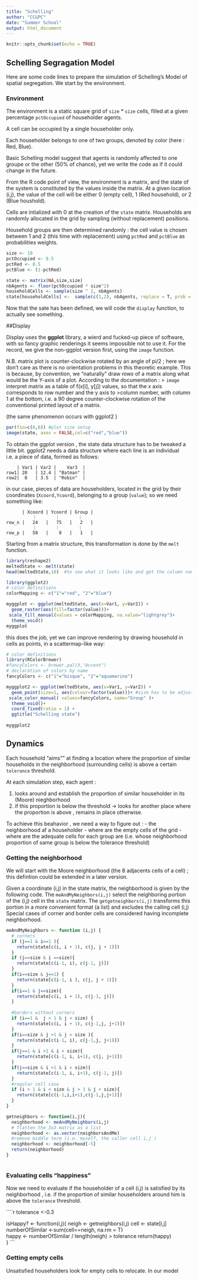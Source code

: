 ```yaml
---
title: "Schelling"
author: "CC&PC"
date: "Summer School"
output: html_document
---
```


```r
knitr::opts_chunk$set(echo = TRUE)
```

## Schelling Segragation Model

Here are some code lines to prepare the simulation of Schelling's Model of spatial segregation.
We start by the environment.

### Environment

The environment is a static square grid of `size` *  `size` cells, filled at a given percentage `pctOccupied` of householder agents.

A cell can be occupied by a single householder only. 

Each householder belongs to one of two groups, denoted by color (here : Red, Blue).

Basic Schelling model suggest that agents is randomly affected to one groupe or the other (50% of chance), yet we write the code as if it could change in the future.

From the R code point of view, the environment is a matrix, and the state of the system is constituted by the values inside the matrix.
At a given location (i,j), the value of the cell will be either 0 (empty cell), 1 (Red household), or 2 (Blue houshold).

Cells are intialized with 0 at the creation of the `state` matrix.
Households are randomly allocated in the grid by sampling (without replacement) positions.

Household groups are then determined randomly :  the cell value is chosen between 1 and 2 (this time with replacement)  using `pctRed` and `pctBlue`  as probabilities weights.




```r
size <- 10
pctOccupied <- 0.5
pctRed <- 0.5
pctBlue <- (1-pctRed)

state <- matrix(NA,size,size)
nbAgents <- floor(pctOccupied * size^2)
householdCells <- sample(size ^ 2, nbAgents)
state[householdCells] <-  sample(c(1,2), nbAgents, replace = T, prob = c(pctRed,pctBlue))
```


Now that the sate has been defined, we will code the `display` function, to actually see something.


##Display

Display uses the **ggplot** library, a wierd and fucked-up piece of software, with so fancy graphic renderings it seems impossible not to use it.
For the record, we give the non-ggplot version first, using the `image` function. 

N.B. matrix plot is counter-clockwise rotated by an angle of pi/2 ; here we don't care as there is no orientation problems in this theoretic example. 
This is because, by convention, we "naturally" draw *rows* of a matrix along what would be the Y-axis of a plot. 
According to the documentation : 
> `image` interpret matrix as a table of f(x[i], y[j]) values, so that the x axis corresponds to row number and the y axis to >column number, with column 1 at the bottom, i.e. a 90 degree counter-clockwise rotation of the conventional printed layout of a matrix.

(the same phenomenon occurs with ggplot2 )


```r
par(fin=c(6,6)) #plot size setup
image(state, axes = FALSE,col=c("red","blue"))
```


To obtain the ggplot version , the state data structure has to be tweaked a little bit.
ggplot2 needs a data structure where each line is  an individual i.e. a piece of data, formed as follows:
```
    | Var1 | Var2 |    Var3  |
row1| 20   | 12.4 | "Batman" |
row2|  8   | 3.5  | "Robin"  |
```

in our case, pieces of data are householders, located in the grid by their coordinates (`Xcoord,Ycoord`), belonging to a group (`value`); so we need something like: 

```
      | Xcoord | Ycoord | Group |
          ⋮       ⋮       ⋮ 
row_n |   24   |   75   |   2   |
          ⋮       ⋮       ⋮
row_p |   58   |    8   |   1   |
```


Starting from a matrix structure, this transformation is done by the `melt` function.


```r
library(reshape2)
meltedState <- melt(state) 
head(meltedState,10)  #to see what it looks like and get the column names
```



```r
library(ggplot2)
# color definitions  
colorMapping <- c("1"="red", "2"="blue") 

myggplot <- ggplot(meltedState, aes(x=Var1, y=Var2)) +
  geom_raster(aes(fill=factor(value)))+
 scale_fill_manual(values = colorMapping, na.value="lightgrey")+
  theme_void()
myggplot            

```

this does the job, 
yet we can improve rendering by drawing household in cells as points, in a scattermap-like way:


```r
# color definitions  
library(RColorBrewer)
#fancyColors <- brewer.pal(3,"Accent")
# declaration of colors by name
fancyColors <- c("1"="bisque", "2"="aquamarine") 

myggplot2 <- ggplot(meltedState, aes(x=Var1, y=Var2)) +
  geom_point(size=1, aes(colour=factor(value)))+ #size has to be adjusted regarding the size of the state
 scale_color_manual( values=fancyColors, name="Group" )+
  theme_void()+
  coord_fixed(ratio = 1) + 
  ggtitle("Schelling state")
   
myggplot2            


```



## Dynamics

Each household "aims"" at finding a location where the proportion of similar households in the neighborhood (surrounding cells) is above a certain `tolerance` threshold.
   
 At each simulation step, each agent :
 
 1. looks around and establish the proportion of similar householder in its (Moore) nieghborhood
 2. if this proportion is below the threshold → looks for another place where the proportion is above , remains in place otherwise.
 
 
 To achieve this beahavior , we need a way to figure out :
 - the neighborhood af a householder
 - where are the empty cells of the grid
 - where are the adequate cells for each group are (i.e. whose neighborhood proportion of same group is below the tolerance threshold)


### Getting the neighborhood

We will start with the Moore neighborhood (the 8 adjacents cells of a cell) ; this defintion could be extended in a later version.


Given a coordinate (i,j) in the state matrix, the neighborhood is given by the following code. 
The `meAndMyNeighbors(i,j)` select the neighboring portion of the (i,j) cell in the `state` matrix.
The `getgetneighbors(i,j)` transforms this portion in a more convenient format (a list) and excludes the calling cell (i,j) 
Special cases of corner and border cells are considered having incomplete neighborhood.

```r
meAndMyNeighbors <- function (i,j) {
  # corners 
  if (j==1 & i==1 ){
    return(state[c(i, i + 1), c(j, j + 1)])
  } 
  if (j==size & i ==size){
    return(state[c(i-1, i), c(j-1, j)])
  } 
  if(i==size & j==1) {
    return(state[c(i-1, i ), c(j, j + 1)])
  }
  if(i==1 & j==size){
    return(state[c(i, i + 1), c(j-1, j)])
  }
  
  #borders without corners
  if (i==1 &  j > 1 & j < size) {
    return(state[c(i, i + 1), c(j-1,j, j+1)])
  }
  if(i==size & j >1 & j < size ){
    return(state[c(i-1, i), c(j-1,j, j+1)])
  }
  if(j==1 & i >1 & i < size){
    return(state[c(i-1, i, i+1), c(j, j+1)])
  }
  if(j==size & i >1 & i < size){
    return(state[c(i-1, i, i+1), c(j-1, j)])
  }
  #regular cell case
  if (i > 1 & i < size & j > 1 & j < size){
    return(state[c(i-1,i,i+1),c(j-1,j,j+1)])
  }
}

getneighbors <- function(i,j){
  neighborhood <- meAndMyNeighbors(i,j)
  # flatten the 3x3 matrix as a list
  neighborhood <- as.vector(neighborsAndMe)
  #remove middle term (i.e. myself, the caller cell i,j )
  neighborhood <- neighborhood[-5]
  return(neighborhood)
}



```



### Evaluating cells "happiness"

Now we need to evaluate if the householder of a cell (i,j) is satisfied by its neighborhood , i.e. if the proportion of similar householders around him is  above the `tolerance` threshold.


````r
tolerance <-0.3  

isHappy? <- function(i,j){
  neigh <- getneighbors(i,j)
  cell <-  state[i,j]
  numberOfSimilar <-sum(cell==neigh, na.rm = T)  
  happy <-  numberOfSimilar / length(neigh) > tolerance
  return(happy)  
} 
```


### Getting empty cells

Unsatisfied householders look for empty cells to relocate.
In our model 






 